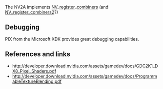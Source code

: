 The NV2A implements [https://www.opengl.org/registry/specs/NV/register_combiners.txt NV_register_combiners] (and [https://www.opengl.org/registry/specs/NV/register_combiners2.txt NV_register_combiners2]?)

== Debugging ==

PIX from the Microsoft XDK provides great debugging capabilities.

== References and links ==

* http://developer.download.nvidia.com/assets/gamedev/docs/GDC2K1_DX8_Pixel_Shaders.pdf
* http://developer.download.nvidia.com/assets/gamedev/docs/ProgrammableTextureBlending.pdf